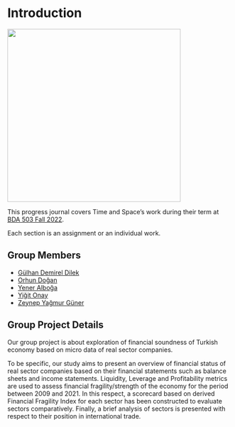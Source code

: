 # Introduction {.unnumbered}

<!-- DO NOT TOUCH THIS PART EXCEPT FILLING YOUR OR YOUR GROUP's NAME -->

![](https://scitechdaily.com/images/Time-Space-Cosmos-Concept.jpg?ezimgfmt=ng%253Awebp%252Fngcb2%252Frs%253Adevice%252Frscb2-1){fig-align="center" width="390"}

This progress journal covers Time and Space's work during their term at [BDA 503 Fall 2022](https://mef-bda503.github.io/fall22/).

Each section is an assignment or an individual work.

## Group Members

-   [Gülhan Demirel Dilek](https://pjournal.github.io/mef06-glhndmrl/)
-   [Orhun Doğan](https://pjournal.github.io/mef06-OrhunDo/)
-   [Yener Alboğa](https://pjournal.github.io/mef06-yeneralboga/)
-   [Yiğit Onay](https://pjournal.github.io/mef06-yigitonay/)
-   [Zeynep Yağmur Güner](https://pjournal.github.io/mef06-gunerzy/)

## Group Project Details

Our group project is about exploration of financial soundness of Turkish economy based on micro data of real sector companies.

To be specific, our study aims to present an overview of financial status of real sector companies based on their financial statements such as balance sheets and income statements. Liquidity, Leverage and Profitability metrics are used to assess financial fragility/strength of the economy for the period between 2009 and 2021. In this respect, a scorecard based on derived Financial Fragility Index for each sector has been constructed to evaluate sectors comparatively. Finally, a brief analysis of sectors is presented with respect to their position in international trade.
